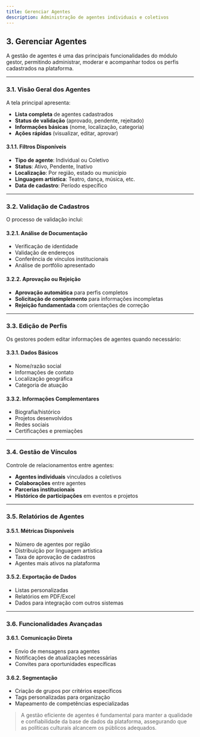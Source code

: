 ```yaml
---
title: Gerenciar Agentes
description: Administração de agentes individuais e coletivos
---
```


## 3. Gerenciar Agentes

A gestão de agentes é uma das principais funcionalidades do módulo gestor, permitindo administrar, moderar e acompanhar todos os perfis cadastrados na plataforma.

---

### 3.1. Visão Geral dos Agentes

A tela principal apresenta:

- **Lista completa** de agentes cadastrados
- **Status de validação** (aprovado, pendente, rejeitado)
- **Informações básicas** (nome, localização, categoria)
- **Ações rápidas** (visualizar, editar, aprovar)

#### 3.1.1. Filtros Disponíveis

- **Tipo de agente**: Individual ou Coletivo
- **Status**: Ativo, Pendente, Inativo
- **Localização**: Por região, estado ou município  
- **Linguagem artística**: Teatro, dança, música, etc.
- **Data de cadastro**: Período específico

---

### 3.2. Validação de Cadastros

O processo de validação inclui:

#### 3.2.1. Análise de Documentação
- Verificação de identidade
- Validação de endereços
- Conferência de vínculos institucionais
- Análise de portfólio apresentado

#### 3.2.2. Aprovação ou Rejeição
- **Aprovação automática** para perfis completos
- **Solicitação de complemento** para informações incompletas
- **Rejeição fundamentada** com orientações de correção

---

### 3.3. Edição de Perfis

Os gestores podem editar informações de agentes quando necessário:

#### 3.3.1. Dados Básicos
- Nome/razão social
- Informações de contato  
- Localização geográfica
- Categoria de atuação

#### 3.3.2. Informações Complementares
- Biografia/histórico
- Projetos desenvolvidos
- Redes sociais
- Certificações e premiações

---

### 3.4. Gestão de Vínculos

Controle de relacionamentos entre agentes:

- **Agentes individuais** vinculados a coletivos
- **Colaborações** entre agentes
- **Parcerias institucionais**
- **Histórico de participações** em eventos e projetos

---

### 3.5. Relatórios de Agentes

#### 3.5.1. Métricas Disponíveis
- Número de agentes por região
- Distribuição por linguagem artística
- Taxa de aprovação de cadastros
- Agentes mais ativos na plataforma

#### 3.5.2. Exportação de Dados
- Listas personalizadas
- Relatórios em PDF/Excel
- Dados para integração com outros sistemas


---

### 3.6. Funcionalidades Avançadas

#### 3.6.1. Comunicação Direta
- Envio de mensagens para agentes
- Notificações de atualizações necessárias
- Convites para oportunidades específicas

#### 3.6.2. Segmentação
- Criação de grupos por critérios específicos
- Tags personalizadas para organização
- Mapeamento de competências especializadas


> A gestão eficiente de agentes é fundamental para manter a qualidade e confiabilidade da base de dados da plataforma, assegurando que as políticas culturais alcancem os públicos adequados.
